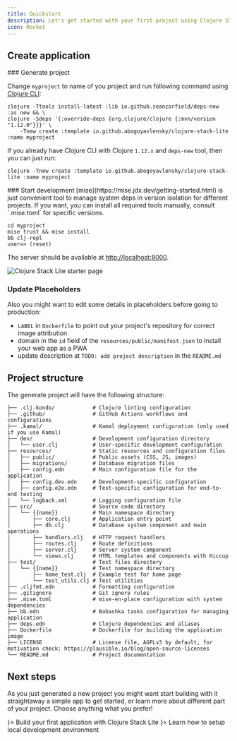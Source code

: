 ```yaml
---
title: Quickstart
description: Let's get started with your first project using Clojure Stack Lite!
icon: Rocket
---
```


## Create application


<Steps>
<Step>
### Generate project

Change `myproject` to name of you project and run following command using [Clojure CLI](https://clojure.org/guides/install_clojure):

```shell
clojure -Ttools install-latest :lib io.github.seancorfield/deps-new :as new && \
clojure -Sdeps '{:override-deps {org.clojure/clojure {:mvn/version "1.12.0"}}}' \
    -Tnew create :template io.github.abogoyavlensky/clojure-stack-lite :name myproject
```

If you already have Clojure CLI with Clojure `1.12.x` and `deps-new` tool, then you can just run:

```shell
clojure -Tnew create :template io.github.abogoyavlensky/clojure-stack-lite :name myproject
```
</Step>

<Step>
### Start development

<Callout type="info">
 [mise](https://mise.jdx.dev/getting-started.html) is just convenient tool to manage system deps in version isolation for different projects.
 If you want, you can install all required tools manually, consult `.mise.toml` for specific versions.
</Callout>

```shell
cd myproject
mise trust && mise install
bb clj-repl
user=> (reset)
```
</Step>
</Steps>

   The server should be available at [http://localhost:8000](http://localhost:8000).

![Clojure Stack Lite starter page](@/public/starter.png)

### Update Placeholders

Also you might want to edit some details in placeholders before going to production:

- `LABEL` in `Dockerfile` to point out your project's repository for correct image attribution
- domain in the `id` field of the `resources/public/manifest.json` to install your web app as a PWA
- update description at `TODO: add project description` in the `README.md`

## Project structure

The generate project will have the following structure:

```
├── .clj-kondo/            # Clojure linting configuration
├── .github/               # GitHub Actions workflows and configurations
├── .kamal/                # Kamal deployment configuration (only used if you use Kamal)
├── dev/                   # Development configuration directory
│   └── user.clj           # User-specific development configuration
├── resources/             # Static resources and configuration files
│   ├── public/            # Public assets (CSS, JS, images)
│   ├── migrations/        # Database migration files
│   ├── config.edn         # Main configuration file for the application
│   ├── config.dev.edn     # Development-specific configuration
│   ├── config.e2e.edn     # Test-specific configuration for end-to-end testing
│   └── logback.xml        # Logging configuration file
├── src/                   # Source code directory
│   └── {{name}}           # Main namespace directory
│       ├── core.clj       # Application entry point
│       ├── db.clj         # Database system component and main operations
│       ├── handlers.clj   # HTTP request handlers
│       ├── routes.clj     # Route definitions
│       ├── server.clj     # Server system component
│       └── views.clj      # HTML templates and components with Hiccup
├── test/                  # Test files directory
│   └── {{name}}           # Test namespace directory
│       ├── home_test.clj  # Example test for home page
│       └── test_utils.clj # Test utilities
├── .cljfmt.edn            # Formatting configuration
├── .gitignore             # Git ignore rules
├── .mise.toml             # mise-en-place configuration with system dependencies
├── bb.edn                 # Babashka tasks configuration for managing application
├── deps.edn               # Clojure dependencies and aliases
├── Dockerfile             # Dockerfile for building the application image
├── LICENSE                # License file, AGPLv3 by default, for motivation check: https://plausible.io/blog/open-source-licenses
└── README.md              # Project documentation
```

## Next steps

As you just generated a new project you might want start building with it straightaway a simple app to get started,
or learn more about different part of your project. Choose anything what you prefer!


<Cards>
    <Card title="Tutorial" href="/docs/lite/tutorial" icon={<Play />}>
      Build your first application with Clojure Stack Lite
    </Card>
    <Card title="Local Development" href="/docs/lite/local-development" icon={<BookOpenText />}>
      Learn how to setup local development environment
    </Card>
</Cards>
